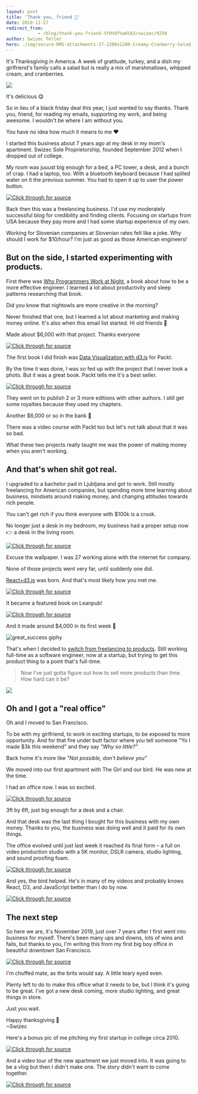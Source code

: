 ```yaml
---
layout: post
title: 'Thank you, friend 🦃'
date: 2019-11-27
redirect_from: 
            - /blog/thank-you-friend-%f0%9f%a6%83/swizec/9250
author: Swizec Teller
hero: ./img/secure-RMS-attachments-37-1200x1200-Creamy-Cranberry-Salad_exps9593_TH132104C07_02_1bC_RMS.jpg
---
```

It's Thanksgiving in America. A week of gratitude, turkey, and a dish my girlfriend's family calls a salad but is really a mix of marshmallows, whipped cream, and cranberries.





[![](./img/secure-RMS-attachments-37-1200x1200-Creamy-Cranberry-Salad_exps9593_TH132104C07_02_1bC_RMS.jpg)](https://www.tasteofhome.com/recipes/creamy-cranberry-salad/)



It's delicious 😋



So in lieu of a black friday deal this year, I just wanted to say thanks. Thank you, friend, for reading my emails, supporting my work, and being awesome. I wouldn't be where I am without you.



You have no idea how much it means to me ❤️



I started this business about 7 years ago at my desk in my mom's apartment. Swizec Sole Proprietorship, founded September 2012 when I dropped out of college.



My room was juuust big enough for a bed, a PC tower, a desk, and a bunch of crap. I had a laptop, too. With a bluetooth keyboard because I had spilled water on it the previous summer. You had to open it up to user the power button.





[![Click through for source](./img/techletter.app-screenshot-1574878911110.png)](https://www.instagram.com/p/RCbgyJExlG/)





Back then this was a freelancing business. I'd use my moderately successful blog for credibility and finding clients. Focusing on startups from USA because they pay more and I had some startup experience of my own.



Working for Slovenian companies at Slovenian rates felt like a joke. Why should I work for $10/hour? I'm just as good as those American engineers!



## But on the side, I started experimenting with products.



First there was [Why Programmers Work at Night](http://nightowlsbook.com/), a book about how to be a more effective engineer. I learned a lot about productivity and sleep patterns researching that book.



Did you know that nightowls are more creative in the morning?



Never finished that one, but I learned a lot about marketing and making money online. It's also when this email list started. Hi old friends 👋



Made about $6,000 with that project. Thanks everyone





[![Click through for source](./img/techletter.app-screenshot-1574878911147.png)](https://www.instagram.com/p/VFPIKBkxsH/)





The first book I did finish was [Data Visualization with d3.js](https://www.packtpub.com/web-development/data-visualization-d3js) for Packt.



By the time it was done, I was so fed up with the project that I never took a photo. But it was a great book. Packt tells me it's a best seller.





[![Click through for source](./img/techletter.app-screenshot-1574878910988.png)](https://www.instagram.com/p/YSzI0Pkxmw/)





They went on to publish 2 or 3 more editions with other authors. I still get some royalties because they used my chapters.



Another $6,000 or so in the bank 💪



There was a video course with Packt too but let's not talk about that it was so bad.



What these two projects really taught me was the power of making money when you aren't working.



## And that's when shit got real.



I upgraded to a bachelor pad in Ljubljana and got to work. Still mostly freelancing for American companies, but spending more time learning about business, mindsets around making money, and changing attitudes towards rich people.



You can't get rich if you think everyone with $100k is a crook.



No longer just a desk in my bedroom, my business had a proper setup now 👉 a desk in the living room.





[![Click through for source](./img/techletter.app-screenshot-1574878911382.png)](https://www.instagram.com/p/kCsgC-Exo9/)





Excuse the wallpaper. I was 27 working alone with the internet for company.



None of those projects went very far, until suddenly one did.



[React+d3.js](https://reactfordataviz.com) was born. And that's most likely how you met me.





[![Click through for source](./img/techletter.app-screenshot-1574878910775.png)](https://twitter.com/Swizec/status/577401306429685760)





It became a featured book on Leanpub!





[![Click through for source](./img/techletter.app-screenshot-1574878910994.png)](https://twitter.com/leanpub/status/577902292713672704)





And it made around $4,000 in its first week 🎉



![great_success giphy](./img/media-a0h7sAqON67nO-giphy.gif)



That's when I decided to [switch from freelancing to products](https://swizec.com/blog/switch-to-products/swizec/6812). Still working full-time as a software engineer, now at a startup, but trying to get this product thing to a point that's full-time.



> Now I’ve just gotta figure out how to sell more products than time. How hard can it be?



![](./img/blog-wp-content-uploads-2016-06-Screen-Shot-2016-06-02-at-00.31.34-1024x468.png)



## Oh and I got a "real office"



Oh and I moved to San Francisco.



To be with my girlfriend, to work in exciting startups, to be exposed to more opportunity. And for that fire under butt factor where you tell someone "Yo I made $3k this weekend" and they say _"Why so little?"_



Back home it's more like _"Not possible, don't believe you"_



We moved into our first apartment with The Girl and our bird. He was new at the time.



I had an office now. I was so excited.





[![Click through for source](./img/techletter.app-screenshot-1574878911339.png)](https://www.instagram.com/p/4fk0-ZExlS/)





3ft by 6ft, just big enough for a desk and a chair.



And that desk was the last thing I bought for this business with my own money. Thanks to you, the business was doing well and it paid for its own things.



The office evolved until just last week it reached its final form – a full on video production studio with a 5K monitor, DSLR camera, studio lighting, and sound proofing foam.





[![Click through for source](./img/techletter.app-screenshot-1574878911012.png)](https://twitter.com/Swizec/status/1198123686462550017)





And yes, the bird helped. He's in many of my videos and probably knows React, D3, and JavaScript better than I do by now.





[![Click through for source](./img/techletter.app-screenshot-1574878910770.png)](https://www.instagram.com/p/BaAdSWFFQl8/)





## The next step



So here we are, it's November 2019, just over 7 years after I first went into business for myself. There's been many ups and downs, lots of wins and fails, but thanks to you, I'm writing this from my first big boy office in beautiful downtown San Francisco.





[![Click through for source](./img/techletter.app-screenshot-1574878912007.png)](https://twitter.com/Swizec/status/1199222253755351042)





I'm chuffed mate, as the brits would say. A little teary eyed even.



Plenty left to do to make this office what it needs to be, but I think it's going to be great. I've got a new desk coming, more studio lighting, and great things in store.



Just you wait.



Happy thanksgiving 🦃  
~Swizec



Here's a bonus pic of me pitching my first startup in college circa 2010.





[![Click through for source](./img/techletter.app-screenshot-1574878912434.png)](https://twitter.com/Swizec/status/1196336150094286863)





And a video tour of the new apartment we just moved into. It was going to be a vlog but then I didn't make one. The story didn't want to come together.





[![Click through for source](./img/techletter.app-screenshot-1574878912651.png)](https://twitter.com/Swizec/status/1198354243117146112)